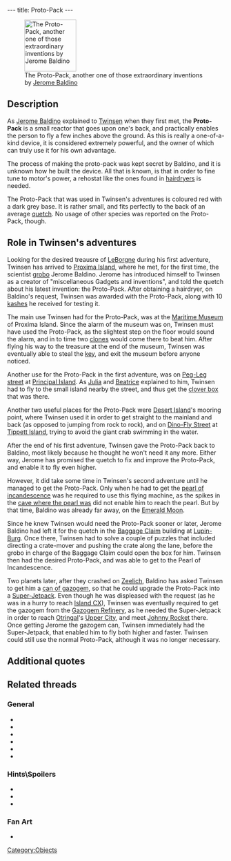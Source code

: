 ---
title: Proto-Pack
---

[[Image:Protopack.gif|right|120px|thumb|The Proto-Pack, another one of those extraordinary inventions by [[Jerome Baldino]]]]

{{Quote|
Quote=It was designed by Jerome Baldino. In order to fly above water, you must approach at a low angle. Otherwise, you will sink with your Proto-Pack.|
Character=Official description, Twinsen's second adventure}}

==Description==
As [[Jerome Baldino]] explained to [[Twinsen]] when they first met, the '''Proto-Pack''' is a small reactor that goes upon one's back, and practically enables the person to fly a few inches above the ground. As this is really a one-of-a-kind device, it is considered extremely powerful, and the owner of which can truly use it for his own advantage.

The process of making the proto-pack was kept secret by Baldino, and it is unknown how he built the device. All that is known, is that in order to fine tune to motor's power, a rehostat like the ones found in [[hairdryer|hairdryers]] is needed.

The Proto-Pack that was used in Twinsen's adventures is coloured red with a dark grey base. It is rather small, and fits perfectly to the back of an average [[quetch]]. No usage of other species was reported on the Proto-Pack, though.

==Role in Twinsen's adventures==
Looking for the desired treausre of [[LeBorgne]] during his first adventure, Twinsen has arrived to [[Proxima Island]], where he met, for the first time, the scientist [[grobo]] Jerome Baldino. Jerome has introduced himself to Twinsen as a creator of "miscellaneous Gadgets and inventions", and told the quetch about his latest invention: the Proto-Pack. After obtaining a hairdryer, on Baldino's request, Twinsen was awarded with the Proto-Pack, along with 10 [[kashes]] he received for testing it.

The main use Twinsen had for the Proto-Pack, was at the [[Maritime Museum]] of Proxima Island. Since the alarm of the museum was on, Twinsen must have used the Proto-Pack, as the slightest step on the floor would sound the alarm, and in to time two [[clones]] would come there to beat him. After flying his way to the treasure at the end of the museum, Twinsen was eventually able to steal the [[Key to the Heir's room|key]], and exit the museum before anyone noticed.

Another use for the Proto-Pack in the first adventure, was on [[Peg-Leg street]] at [[Principal Island]]. As [[Julia]] and [[Beatrice]] explained to him, Twinsen had to fly to the small island nearby the street, and thus get the [[clover box]] that was there.

Another two useful places for the Proto-Pack were [[Desert Island]]'s mooring point, where Twinsen used it in order to get straight to the mainland and back (as opposed to jumping from rock to rock), and on [[Dino-Fly Street]] at [[Tippett Island]], trying to avoid the giant crab swimming in the water.

After the end of his first adventure, Twinsen gave the Proto-Pack back to Baldino, most likely because he thought he won't need it any more. Either way, Jerome has promised the quetch to fix and improve the Proto-Pack, and enable it to fly even higher.

However, it did take some time in Twinsen's second adventure until he managed to get the Proto-Pack. Only when he had to get the [[pearl of incandescence]] was he required to use this flying machine, as the spikes in the [[Cave of the Pearl of Incandescence|cave where the pearl was]] did not enable him to reach the pearl. But by that time, Baldino was already far away, on the [[Emerald Moon]].

Since he knew Twinsen would need the Proto-Pack sooner or later, Jerome Baldino had left it for the quetch in the [[Baggage Claim]] building at [[Lupin-Burg]]. Once there, Twinsen had to solve a couple of puzzles that included directing a crate-mover and pushing the crate along the lane, before the grobo in charge of the Baggage Claim could open the box for him. Twinsen then had the desired Proto-Pack, and was able to get to the Pearl of Incandescence.

Two planets later, after they crashed on [[Zeelich]], Baldino has asked Twinsen to get him a [[can of gazogem]], so that he could upgrade the Proto-Pack into a [[Super-Jetpack]]. Even though he was displeased with the request (as he was in a hurry to reach [[Island CX]]), Twinsen was eventually required to get the gazogem from the [[Gazogem Refinery]], as he needed the Super-Jetpack in order to reach [[Otringal]]'s [[Upper City]], and meet [[Johnny Rocket]] there. Once getting Jerome the gazogem can, Twinsen immediately had the Super-Jetpack, that enabled him to fly both higher and faster. Twinsen could still use the normal Proto-Pack, although it was no longer necessary.

==Additional quotes==
{{Quote|
Quote=Proto-Pack. It is controlled with the arrow keys.|
Character=Official description, Twinsen's first adventure}}
{{Quote|
Quote=You just found the Proto-Pack. Put it on and you'll fly a few inches above the ground.|
Character=When Twinsen received the Proto-Pack in his second adventure}}
{{Quote|
Quote=I've been working on a Jet-Pack prototype for days now. It's a small reactor that harnesses onto your back and allows you to fly about. My problem is that my last test flight wreaked a bit of havoc on the garden wall. It is rather difficult to fine tune the motor's power. I need a rheostat like the one you find in a hair dryer. Do you think you can find one of those for me?|
Character=Jerome Baldino}}
{{Quote|
Quote=Well it's not a Jet-Pack yet, it's still just a Proto-Pack. I would appreciate it if you could test it out to see how it works. You should be able to fly over the water if you approach it from a gently sloping beach. But don't jump! Will you test it for 10 Kashes?|
Character=Jerome Baldino}}
{{Quote|
Quote=How's the Proto-Pack coming along? Keep testing, I have a bunch of calculations to finish up. And be careful when approaching water: you can only fly by coming in from a gently sloping beach.|
Character=Jerome Baldino}}
{{Quote|
Quote=Hello! Twinsen? Baldino here! How are you? Looks like this transmitter works! If you swing by, I have a portable radio to give you. Also, I will have the proto-pack finished soon. It will allow you to fly in complete safety. Over.|
Character=Jerome Baldino}}
{{Quote|
Quote=Of course, but I will need this gazogem sooner or later. Besides, it will allow me to transform your protopack and increase its performance.|
Character=Jeorme Baldino}}
{{Quote|
Quote=Thank you, Twinsen. Now I can make us a ship that can race the comets! Anyway, here's something to turn your protopack into a superjetpack. and from now on, you can fly higher!|
Character=Jerome Baldino}}
{{Quote|
Quote=No, Baldino left a little earlier for the emerald moon, where he'd noticed something was wrong. He left the proto-pack in working order downtown at the baggage claim, where you can pick it up.|
Character=[[Zoe]]}}
{{Quote|
Quote=After you give it to Jerome, this can of gazogem will allow your friend to turn your proto-pack into a super-jetpack.|
Character=Gazogem description}}

==Related threads==
===General===
* {{thread|id=10867|title=That dam...darned protopack!}}
* {{thread|id=9496|title=Does any1 no about protopack}}
* {{thread|id=8380|title=Proto-pack in LBA 1}}
* {{thread|id=5647|title=Relentless protopack?}}
* {{thread|id=2131|title=LBA 2 Otringal}}
* {{thread|id=540|title=I just played LBA2 again.... (C)}}

===Hints\Spoilers===
* {{thread|id=9100|title=Proto-pack help, lba1}}
* {{thread|id=7431|title=Found a way to make your protopack faster in LBA1}}
* {{thread|id=7584|title=Stuck- Jet Pack}}

===Fan Art===
* {{thread|id=3150|title=My first Lba image}}

[[Category:Objects]]